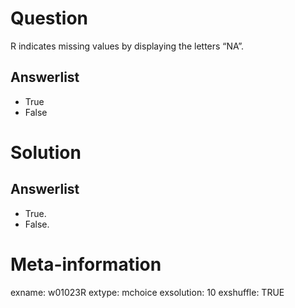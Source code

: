 Question
========
R indicates missing values by displaying the letters "NA".

Answerlist
----------
* True
* False


Solution
========

Answerlist
----------
* True.
* False.


Meta-information
================
exname: w01023R
extype: mchoice
exsolution: 10
exshuffle: TRUE